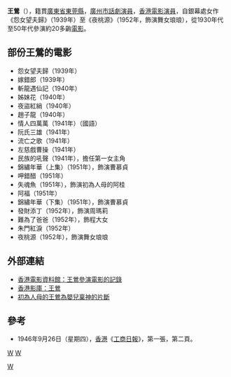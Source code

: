'''王鶯'''（{{lang-en|Wong Ang}}），籍貫[[廣東省|廣東省]][[東莞縣|東莞縣]]，[[廣州市|廣州市]][[話劇|話劇]][[演員|演員]]，[[香港電影|香港電影]][[演員|演員]]，自銀幕處女作《怨女望夫歸》（1939年）至《夜桃源》（1952年，飾演舞女琅琅），從1930年代至50年代參演約20多齣[[電影|電影]]。

== 部份王鶯的電影 ==
* 怨女望夫歸（1939年）
* 嫁錯郎（1939年）  	   	 
* 斬龍遇仙記（1940年）	  	 
* 姊妹花（1940年）	  	 
* 夜盜紅綃（1940年）	  	 
* 趙子龍（1940年） 	  	 
* 情人四萬萬（1941年）（國語） 	 
* 阮氏三雄（1941年） 	  	 
* 流亡之歌（1941年） 	  	 
* 左慈戲曹操（1941年） 	  	 
* 民族的吼聲（1941年），擔任第一女主角	  	 
* 錦繡年華（上集）（1951年），飾演曹慕貞	  	 
* 呷錯醋（1951年） 	  	 
* 失魂魚（1951年），飾演初為人母的阿桂 	  	 
* 阿福（1951年）	  	 
* 錦繡年華（下集）（1951年），飾演曹慕貞	  	 
* 發財添丁（1952年），飾演周瑪莉 	  	 
* 難為了爸爸（1952年），飾程大女	  	 
* 朱門紅淚（1952年）	  	 
* 夜桃源（1952年），飾演舞女琅琅

== 外部連結 ==
* [http://ipac.hkfa.lcsd.gov.hk/ipac20/ipac.jsp?session=U2A493333177X.4555&profile=hkfa&uri=link=3100036@!295@!3100024@!3100036&aspect=basic_search&menu=search&ri=6&source=192.168.110.61@!horizon&term=%E7%8E%8B%E9%B6%AF%2C&index=NAMEBRP 香港電影資料館：王鶯參演電影的記錄]{{Dead link|date=2018年6月 |bot=InternetArchiveBot |fix-attempted=no }}
* [http://hkmdb.com/db/people/view.mhtml?id=1083&display_set=big5 香港影庫：王鶯]{{Wayback|url=http://hkmdb.com/db/people/view.mhtml?id=1083&display_set=big5 |date=20160304124614 }}
* [http://www.youtube.com/watch?v=R_d7qmPHonI 初為人母的王鶯為嬰兒稟神的片斷]

== 參考 ==
* 1946年9月26日（星期四），[[香港|香港]]《[[工商日報|工商日報]]》，第一張，第二頁。

{{香港娛樂人物小作品}}

[[category:東莞人|W]]
[[category:香港電影演員|W]]
[[Category:香港粵語片演員|W]]